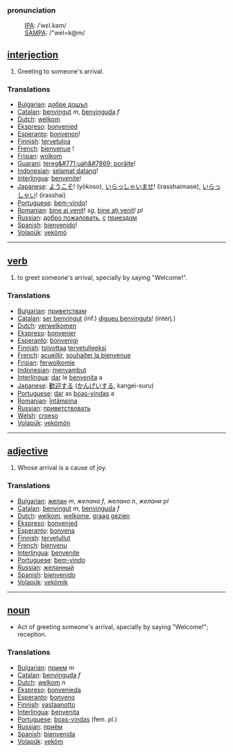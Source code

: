 ===pronunciation===
:[[International Phonetic Alphabet|IPA]]: /ˈwɛl.kəm/
:[[SAMPA]]: /"wel=k@m/

== [[interjection]] ==
# Greeting to someone's arrival.

===Translations===
*[[Bulgarian]]: [[добре дошъл]]
*[[Catalan]]: [[benvingut]] ''m'', [[benvinguda]] ''f''
*[[Dutch]]: [[welkom]]
*[[Ekspreso]]: [[bonvenied]]
*[[Esperanto]]: [[bonvenon]]!
*[[Finnish]]: [[tervetuloa]]
*[[French]]: [[bienvenue]] !
*[[Frisian]]: [[wolkom]]
*[[Guarani]]: [[tereg&#771;uah&#7869; porãite]]!
*[[Indonesian]]: [[selamat datang]]!
*[[Interlingua]]: [[benvenite]]!
*[[Japanese]]: [[ようこそ]]! (yōkoso), [[いらっしゃいませ]]! (irasshaimase), [[いらっしゃい]]! (irasshai)
*[[Portuguese]]: [[bem-vindo]]!
*[[Romanian]]: [[bine ai venit]]! ''sg'', [[bine aţi venit]]! ''pl''
*[[Russian]]: [[добро пожаловать]], [[с]] [[приезд|приездом]]
*[[Spanish]]: [[bienvenido]]!
*[[Volapük]]: [[vekömö]]
----

== [[verb]] ==
# to greet someone's arrival, specially by saying "Welcome!".

===Translations===
*[[Bulgarian]]: [[приветствам]]
*[[Catalan]]: [[ser benvingut]] (inf.) [[digueu benvinguts]]! (interj.)
*[[Dutch]]: [[verwelkomen]]
*[[Ekspreso]]: [[bonvenier]]
*[[Esperanto]]: [[bonvenigi]]
*[[Finnish]]: [[toivottaa]] [[tervetullut|tervetulleeksi]]
*[[French]]: [[acueillir]], [[souhaiter la bienvenue]]
*[[Frisian]]: [[ferwolkomje]]
*[[Indonesian]]: [[sambut|menyambut]]
*[[Interlingua]]: [[dar]] le [[benvenita]] a
*[[Japanese]]: [[歓迎]]する ([[かんげい]]する, kangei-suru)
*[[Portuguese]]: [[dar]] as [[boas-vindas]] a
*[[Romanian]]: [[întâmpina]]
*[[Russian]]: [[приветствовать]]
*[[Welsh]]: [[croeso]]
*[[Volapük]]: [[vekömön]]
----

== [[adjective]] ==
# Whose arrival is a cause of joy.

===Translations===
*[[Bulgarian]]: [[желан]] ''m'', ''желана'' ''f'', ''желано'' ''n'', ''желани'' ''pl''
*[[Catalan]]: [[benvingut]] ''m'', [[benvinguda]] ''f''
*[[Dutch]]: [[welkom]], [[welkome]], [[graag gezien]]
*[[Ekspreso]]: [[bonvenied]]
*[[Esperanto]]: [[bonvena]]
*[[Finnish]]: [[tervetullut]]
*[[French]]: [[bienvenu]]
*[[Interlingua]]: [[benvenite]]
*[[Portuguese]]: [[bem-vindo]]
*[[Russian]]: [[желанный]]
*[[Spanish]]: [[bienvenido]]
*[[Volapük]]: [[vekömik]]

----

== [[noun]] ==
* Act of greeting someone's arrival, specially by saying "Welcome!"; reception.

===Translations===
*[[Bulgarian]]: [[прием]] ''m''
*[[Catalan]]: [[benvinguda]] ''f''
*[[Dutch]]: [[welkom]] ''n''
*[[Ekspreso]]: [[bonvenieda]]
*[[Esperanto]]: [[bonveno]]
*[[Finnish]]: [[vastaanotto]]
*[[Interlingua]]: [[benvenita]]
*[[Portuguese]]: [[boas-vindas]] (fem. pl.)
*[[Russian]]: [[приём]]
*[[Spanish]]: [[bienvenida]]
*[[Volapük]]: [[veköm]]
